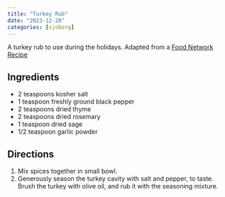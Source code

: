 ```yaml
---
title: "Turkey Rub"
date: "2023-12-20"
categories: [sjoberg]
---
```


A turkey rub to use during the holidays. Adapted from a [Food Network Recipe](http://www.foodnetwork.com/recipes/patrick-and-gina-neely/thanksgiving-turkey-with-holiday-rub-recipe/index.html)

## Ingredients

-   2 teaspoons kosher salt
-   1 teaspoon freshly ground black pepper
-   2 teaspoons dried thyme
-   2 teaspoons dried rosemary
-   1 teaspoon dried sage
-   1/2 teaspoon garlic powder

## Directions

1.  Mix spices together in small bowl.
2.  Generously season the turkey cavity with salt and pepper, to taste. Brush the turkey with olive oil, and rub it with the seasoning mixture.

